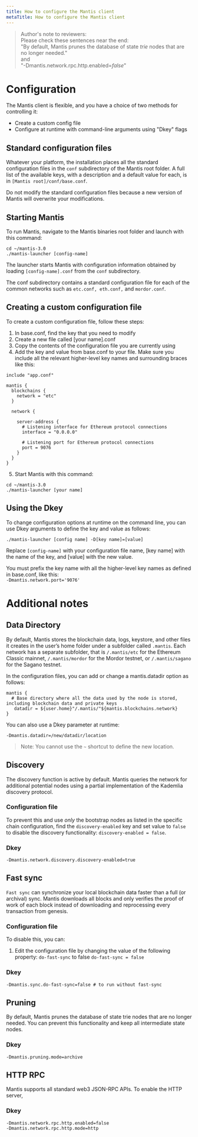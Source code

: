 ```yaml
---
title: How to configure the Mantis client
metaTitle: How to configure the Mantis client
---
```

>Author's note to reviewers:  
> Please check these sentences near the end:  
>  "By default, Mantis prunes the database of state _trie_ nodes that are no longer needed."  
>  and  
"-Dmantis.network.rpc.http.enabled=_false_"

# Configuration
The Mantis client is flexible, and you have a choice of two methods for controlling it:

 - Create a custom config file
 - Configure at runtime with command-line arguments using "Dkey" flags

## Standard configuration files

Whatever your platform, the installation places all the standard configuration files in the `conf` subdirectory of the Mantis root folder.
A full list of the available keys, with a description and a default value for each, is in `[Mantis root]/conf/base.conf`.

Do not modify the standard configuration files because a new version of Mantis will overwrite your modifications.

## Starting Mantis

To run Mantis, navigate to the Mantis binaries root folder and launch with this command:

```
cd ~/mantis-3.0
./mantis-launcher [config-name]
```
The launcher starts Mantis with configuration information obtained by loading `[config-name].conf` from the `conf` subdirectory.

The conf subdirectory contains a standard configuration file for each of the common networks such as `etc.conf, eth.conf,` and `mordor.conf`.

## Creating a custom configuration file

To create a custom configuration file, follow these steps:
1. In base.conf, find the key that you need to modify
2. Create a new file called [your name].conf
3. Copy the contents of the configuration file you are currently using
4. Add the key and value from base.conf to your file. Make sure you include all the relevant higher-level key names and surrounding braces like this:
```
include "app.conf"

mantis {
  blockchains {
    network = "etc"
  }

  network {

    server-address {
      # Listening interface for Ethereum protocol connections
      interface = "0.0.0.0"

      # Listening port for Ethereum protocol connections
      port = 9076
    }
  }
}
```

5. Start Mantis with this command:
```
cd ~/mantis-3.0
./mantis-launcher [your name]
``` 

## Using the Dkey

To change configuration options at runtime on the command line, you can use Dkey arguments to define the key and value as follows:

```
./mantis-launcher [config name] -D[key name]=[value]
```

Replace `[config-name]` with your configuration file name, [key name] with the name of the key, and [value] with the new value.

You must prefix the key name with all the higher-level key names as defined in base.conf, like this:  
`-Dmantis.network.port='9076'`

# Additional notes

## Data Directory

By default, Mantis stores the blockchain data, logs, keystore, and other files it creates in the user’s home folder under a subfolder called `.mantis`. Each network has a separate subfolder, that is `/.mantis/etc` for the Ethereum Classic mainnet, `/.mantis/mordor` for the Mordor testnet, or `/.mantis/sagano` for the Sagano testnet.

In the configuration files, you can add or change a mantis.datadir option as follows:

```
mantis {
  # Base directory where all the data used by the node is stored, including blockchain data and private keys
   datadir = ${user.home}"/.mantis/"${mantis.blockchains.network}
}
```
You can also use a Dkey parameter at runtime:

```
-Dmantis.datadir=/new/datadir/location
```

> Note: You cannot use the `~` shortcut to define the new location.

## Discovery

The discovery function is active by default. Mantis queries the network for additional potential nodes using a partial implementation of the Kademlia discovery protocol.

### Configuration file

To prevent this and use *only* the bootstrap nodes as listed in the specific chain configuration, find the `discovery-enabled` key and set value to `false` to disable the discovery functionality:
`discovery-enabled = false`.

### Dkey
```
-Dmantis.network.discovery.discovery-enabled=true
```

## Fast sync

`Fast sync` can synchronize your local blockchain data faster than a full (or archival) sync. Mantis downloads all blocks and only verifies the proof of work of each block instead of downloading and reprocessing every transaction from genesis.

### Configuration file
To disable this, you can:

1. Edit the configuration file by changing the value of the following property: `do-fast-sync` to false
`do-fast-sync = false`

### Dkey
```
-Dmantis.sync.do-fast-sync=false # to run without fast-sync
```

## Pruning

By default, Mantis prunes the database of state trie nodes that are no longer needed. You can prevent this functionality and keep all intermediate state nodes.


### Dkey
```
-Dmantis.pruning.mode=archive
```

## HTTP RPC
Mantis supports all standard web3 JSON-RPC APIs.
To enable the HTTP server,

### Dkey
```
-Dmantis.network.rpc.http.enabled=false
-Dmantis.network.rpc.http.mode=http
```
